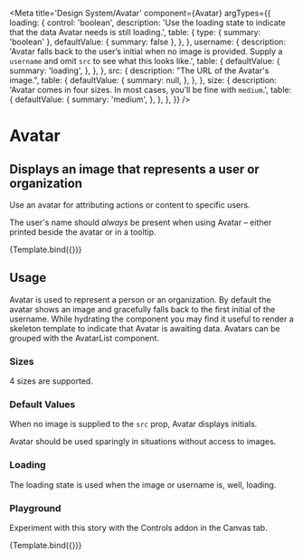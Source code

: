 

<Meta
  title='Design System/Avatar'
  component={Avatar}
  argTypes={{
    loading: {
      control: 'boolean',
      description:
        'Use the loading state to indicate that the data Avatar needs is still loading.',
      table: {
        type: { summary: 'boolean' },
        defaultValue: { summary: false },
      },
    },
    username: {
      description:
        'Avatar falls back to the user’s initial when no image is provided. Supply a `username` and omit `src` to see what this looks like.',
      table: {
        defaultValue: {
          summary: 'loading',
        },
      },
    },
    src: {
      description: "The URL of the Avatar's image.",
      table: {
        defaultValue: {
          summary: null,
        },
      },
    },
    size: {
      description:
        'Avatar comes in four sizes. In most cases, you’ll be fine with `medium`.',
      table: {
        defaultValue: {
          summary: 'medium',
        },
      },
    },
  }}
/>

# Avatar

## Displays an image that represents a user or organization

Use an avatar for attributing actions or content to specific users.

The user's name should _always_ be present when using Avatar – either printed beside the avatar or in a tooltip.


<Canvas>
  <Story
    name='standard'
    args={{
      size: 'large',
      username: 'Tom Coleman',
      src: 'https://avatars2.githubusercontent.com/u/132554',
    }}
  >
    {Template.bind({})}
  </Story>
</Canvas>

<ArgsTable story='standard' />

## Usage

Avatar is used to represent a person or an organization. By default the avatar shows an image and gracefully falls back to the first initial of the username. While hydrating the component you may find it useful to render a skeleton template to indicate that Avatar is awaiting data. Avatars can be grouped with the AvatarList component.

### Sizes

4 sizes are supported.

<Story name='sizes'>
  <div>
    <Avatar
      size='large'
      username='Tom Coleman'
      src='https://avatars2.githubusercontent.com/u/132554'
    />
    <Avatar
      size='medium'
      username='Tom Coleman'
      src='https://avatars2.githubusercontent.com/u/132554'
    />
    <Avatar
      size='small'
      username='Tom Coleman'
      src='https://avatars2.githubusercontent.com/u/132554'
    />
    <Avatar
      size='tiny'
      username='Tom Coleman'
      src='https://avatars2.githubusercontent.com/u/132554'
    />
  </div>
</Story>

### Default Values

When no image is supplied to the `src` prop, Avatar displays initials.

Avatar should be used sparingly in situations without access to images.

<Story name='initials'>
  <div>
    <Avatar username='Tom Coleman' />
    <Avatar username='Dominic Nguyen' />
    <Avatar username='Kyle Suss' />
    <Avatar username='Michael Shilman' />
  </div>
</Story>

### Loading

The loading state is used when the image or username is, well, loading.

<Story name='loading'>
  <div>
    <Avatar size='large' loading />
    <Avatar size='medium' loading />
    <Avatar size='small' loading />
    <Avatar size='tiny' loading />
  </div>
</Story>

### Playground

Experiment with this story with the Controls addon in the Canvas tab.

<Canvas>
  <Story
    name='controls'
    args={{
      loading: false,
      size: 'tiny',
      username: 'Dominic Nguyen',
      src: 'https://avatars2.githubusercontent.com/u/263385',
    }}
  >
    {Template.bind({})}
  </Story>
</Canvas>
